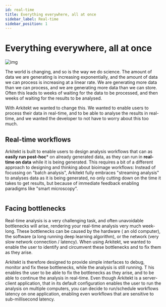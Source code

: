 ```yaml
---
id: real-time
title: Everything everywhere, all at once
sidebar_label: Real-time
sidebar_position: 1
---
```



# Everything everywhere, all at once

![img](../../static/img/rock.jpg)

The world is changing, and so is the way we do science. The amount of data we are generating is increasing exponentially, and the amount of data we can process is increasing at a linear rate. We are generating more data than we can process, and we are generating more data than we can store. Often this leads
to weeks of waiting for the data to be processed, and then weeks of waiting for the results to be analysed.

With Arkitekt we wanted to change this. We wanted to enable users to process their data in real-time, and to be able to analyse the results in real-time, and we wanted the developer to not have to worry about this too much.

## Real-time workflows

Arkitekt is built to enable users to design analysis workflows that can as **easily run post-hoc*** on already generated data, as they can run in **real-time on data** while it is being generated. This requires a bit of a different approach to designing and thinking about bioimage workflows:  Instead of focussing on "batch analysis", Arkitekt fully embraces "streaming analysis" to analyses data as it is being generated, no only cutting down on the time it takes to get results, but because of immediate feedback enabling paradigms like "smart microscopy".

<div className="mt-2">
<Image img={client_stack} />

<div className="text-gray-400 mb-2">
<small> </small>
</div>
</div>




## Facing bottlenecks

Real-time analysis is a very challenging task, and often unavoidable bottlenecks will arise, rendering your real-time analysis very much week-long. 
These bottlenecks can be caused by the hardware ( an old computer), the software (a long running deep learning algorithm), or the network (very slow network connection / latency).
When using Arkitekt, we wanted to enable the user to identify and circumvent these bottlenecks and to fix them as they arise.

Arkitekt is therefore designed to provide simple interfaces to debug, monitor and fix these bottlenecks, while the analysis is still running. T
his enables the user to be able to fix the bottlenecks as they arise, and to be able to continue the analysis in real-time.
Even though Arkitekt is a server-client application, 
that in its default configuration enables the user to run the analysis on multiple computers, you can decide to run/schedule workflows latency on one application, enabling even workflows that are sensitive to sub-millisecond latency.



